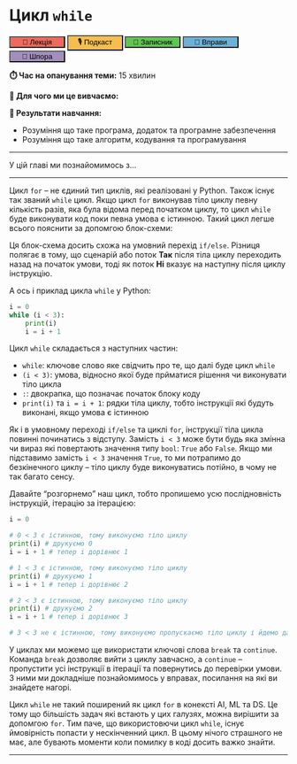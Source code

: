 # Цикл `while` {#while}

<div class="btn-group" style="width:100%">
  <button style="width:20%; background-color: #ed6a5d">🎥 Лекція</button>
  <button style="width:20%; background-color: #f5be4f">🎙️ Подкаст</button>
  <button style="width:20%; background-color: #61c554">📓 Записник</button>
  <button style="width:20%; background-color: #6db2d6">🤸 Вправи</button>
  <button style="width:20%; background-color: #a38ebd">📝 Шпора</button>
</div>

**⏱️ Час на опанування теми:** 15 хвилин

**🤷 Для чого ми це вивчаємо:**

**🔑 Результати навчання:**

- Розуміння що таке програма, додаток та програмне забезпечення
- Розуміння що таке алгоритм, кодування та програмування 

---

У цій главі ми познайомимось з...

---

Цикл `for` -- не єдиний тип циклів, які реалізовані у Python. Також існує так званий `while` цикл. Якщо цикл `for` виконував тіло циклу певну кількість разів, яка була відома перед початком циклу, то цикл `while` буде виконувати код поки певна умова є істинною. Такий цикл легше всього пояснити за допомгою блок-схеми: 

<!-- XXX: flow chart of while loop -->

Ця блок-схема досить схожа на умовний перехід `if/else`. Різниця полягає в тому, що сценарій або поток **Так** після тіла циклу переходить назад на початок умови, тоді як поток **Ні** вказує на наступну після циклу інструкцію. 

А ось і приклад цикла `while` у Python: 


```python
i = 0
while (i < 3):
    print(i)
    i = i + 1

```

Цикл `while` складається з наступних частин: 

- `while`: ключове слово яке свідчить про те, що далі буде цикл `while`
- `(i < 3)`: умова, відносно якої буде прйматися рішення чи виконувати тіло цикла
- `:`: двокрапка, що позначає початок блоку коду
- `print(i)` та `i = i + 1`: рядки тіла циклу, тобто інструкції які будуть виконані, якщо умова є істинною

Як і в умовному переході `if/else` та циклі `for`, інструкції тіла цикла повинні починатись з відступу. Замість `i < 3` може бути будь яка змінна чи вираз які повертають значення типу `bool`: `True` або `False`. Якщо ми підставимо замість `i < 3` значення `True`, то ми потрапимо до безкінечного циклу -- тіло циклу буде виконуватись потійно, в чому не так багато сенсу. 

Давайте "розгорнемо" наш цикл, тобто пропишемо усю послідновність інструкцій, ітерацію за ітерацією: 

```python
i = 0

# 0 < 3 є істинною, тому виконуємо тіло циклу
print(i) # друкуємо 0
i = i + 1 # тепер i дорівнює 1

# 1 < 3 є істинною, тому виконуємо тіло циклу
print(i) # друкуємо 1
i = i + 1 # тепер i дорівнює 2

# 2 < 3 є істинною, тому виконуємо тіло циклу
print(i) # друкуємо 2
i = i + 1 # тепер i дорівнює 3

# 3 < 3 не є істинною, тому виконуємо пропускаємо тіло циклу і йдемо далі
```

У циклах ми можемо ще використати ключові слова `break` та `continue`. Команда `break` дозволяє вийти з циклу завчасно, а `continue` -- пропустити усі інструкції в ітерації та повернутись до перевірки умови. З ними ми докладніше познайомимось у вправах, посилання на які ви знайдете нагорі. 

Цикл `while` не такий поширений як цикл `for` в конексті AI, ML та DS. Це тому що більшість задач які встають у цих галузях, можна вирішити за допомгою `for`. Тим паче, що використовючи цикл `while`, існує ймовірність попасти у нескінченний цикл. В цьому нічого страшного не має, але бувають моменти коли помилку в коді досить важко знайти.

---